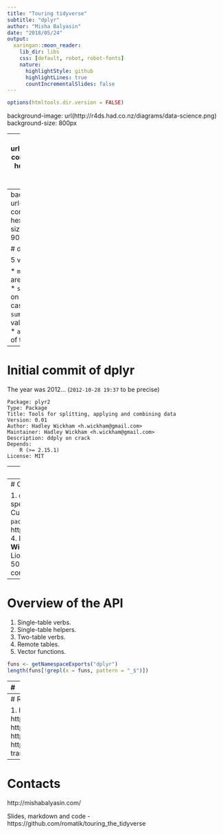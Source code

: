```yaml
---
title: "Touring tidyverse"
subtitle: "dplyr"
author: "Misha Balyasin"
date: "2018/05/24"
output:
  xaringan::moon_reader:
    lib_dir: libs
    css: [default, robot, robot-fonts]
    nature:
      highlightStyle: github
      highlightLines: true
      countIncrementalSlides: false
---
```


```r
options(htmltools.dir.version = FALSE)
```

background-image: url(http://r4ds.had.co.nz/diagrams/data-science.png)
background-size: 800px

---
background-image: url(https://www.rstudio.com/wp-content/uploads/2015/01/dplyr-hexbin-logo.png)
background-size: 100px
background-position: 90% 8%

# dplyr

has three main goals:

1. Identify the most important data manipulation verbs and make them easy to use from R.

2. Provide blazing fast performance for in-memory data by writing key pieces in C++ (using Rcpp)

3. Use the same interface to work with data no matter where it's stored, whether in a data frame, a data table or database.


---
background-image: url(https://www.rstudio.com/wp-content/uploads/2015/01/dplyr-hexbin-logo.png)
background-size: 100px
background-position: 90% 8%

# dplyr

5 verbs:

* `mutate()` adds new variables that are functions of existing variables
* `select()` picks variables based on their names.
* `filter()` picks cases based on their values.
* `summarise()` reduces multiple values down to a single summary.
* `arrange()` changes the ordering of the rows.


---
# Initial commit of dplyr

The year was 2012... (`2012-10-28 19:37` to be precise)

```
Package: plyr2
Type: Package
Title: Tools for splitting, applying and combining data
Version: 0.01
Author: Hadley Wickham <h.wickham@gmail.com>
Maintainer: Hadley Wickham <h.wickham@gmail.com>
Description: ddply on crack
Depends:
    R (>= 2.15.1)
License: MIT
```

---
# 23 minutes later

```
Package: dplyr
Type: Package
Title: dplyr: a grammar of data manipulation
Version: 0.01
Author: Hadley Wickham <h.wickham@gmail.com>
Maintainer: Hadley Wickham <h.wickham@gmail.com>
Description: A fast, consistent tools for working with data frame like objects,
    both in memory and out of memory.
Imports:
    stringr
Depends:
    R (>= 2.15.1)
License: MIT
```

---
# Current state

1. `dplyr` replaced `plyr` to specialize on data frames.
2. Current version - `r packageVersion("dplyr")`.
3. https://github.com/tidyverse/dplyr
4. Developed by __Hadley Wickham__, Romain François, Lionel Henry, Kirill Müller.
5. 5000+ commits by 151 contributors.

---
# Overview of the API

1. Single-table verbs.
2. Single-table helpers.
3. Two-table verbs.
4. Remote tables.
5. Vector functions.

```r
funs <- getNamespaceExports("dplyr")
length(funs[!grepl(x = funs, pattern = "_$")])
```

---
# 

---
# Resources

1. https://dplyr.tidyverse.org/index.html
2. http://r4ds.had.co.nz/transform.html
3. https://suzan.rbind.io/2018/01/dplyr-tutorial-1/
4. https://dplyr.tidyverse.org/reference/index.html
5. https://github.com/rstudio/cheatsheets/blob/master/data-transformation.pdf

---
# Contacts

http://mishabalyasin.com/

Slides, markdown and code - https://github.com/romatik/touring_the_tidyverse
